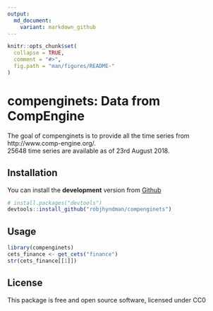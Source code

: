 ```yaml
---
output:
  md_document:
    variant: markdown_github
---
```


<!-- README.md is generated from README.Rmd. Please edit that file -->

```r
knitr::opts_chunk$set(
  collapse = TRUE,
  comment = "#>",
  fig.path = "man/figures/README-"
)
```

# compenginets: Data from CompEngine

The goal of compenginets is to provide all the time series from  http://www.comp-engine.org/.  
25648 time series are available as of 23rd August 2018.  

## Installation

You can install the **development** version from
[Github](https://github.com/robjhyndman/compenginets)

```r
# install.packages("devtools")
devtools::install_github("robjhyndman/compenginets")
```

## Usage

```r
library(compenginets)
cets_finance <- get_cets("finance")
str(cets_finance[[1]])

```

## License

This package is free and open source software, licensed under CC0
